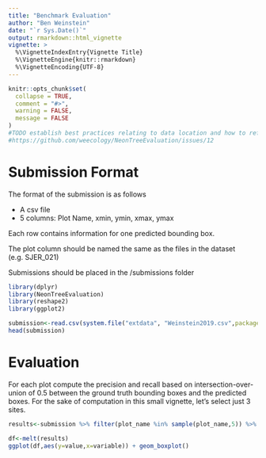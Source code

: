 ```yaml
---
title: "Benchmark Evaluation"
author: "Ben Weinstein"
date: "`r Sys.Date()`"
output: rmarkdown::html_vignette
vignette: >
  %\VignetteIndexEntry{Vignette Title}
  %\VignetteEngine{knitr::rmarkdown}
  %\VignetteEncoding{UTF-8}
---
```



```r

knitr::opts_chunk$set(
  collapse = TRUE,
  comment = "#>",
  warning = FALSE,
  message = FALSE
)
#TODO establish best practices relating to data location and how to reference in vignettes.
#https://github.com/weecology/NeonTreeEvaluation/issues/12
```


# Submission Format

The format of the submission is as follows

* A csv file
* 5 columns: Plot Name, xmin, ymin, xmax, ymax

Each row contains information for one predicted bounding box.

The plot column should be named the same as the files in the dataset (e.g. SJER_021)

Submissions should be placed in the /submissions folder

```r
library(dplyr)
library(NeonTreeEvaluation)
library(reshape2)
library(ggplot2)

submission<-read.csv(system.file("extdata", "Weinstein2019.csv",package = "NeonTreeEvaluation"))
head(submission)
```
# Evaluation

For each plot compute the precision and recall based on intersection-over-union of 0.5 between the ground truth bounding boxes and the predicted boxes. For the sake of computation in this small vignette, let's select just 3 sites.

```r
results<-submission %>% filter(plot_name %in% sample(plot_name,5)) %>% group_by(plot_name) %>% do(evaluate_plot(.))
```

```r
df<-melt(results)
ggplot(df,aes(y=value,x=variable)) + geom_boxplot()
```

